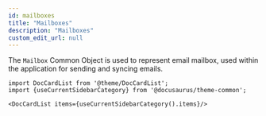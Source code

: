 ```yaml
---
id: mailboxes
title: "Mailboxes"
description: "Mailboxes"
custom_edit_url: null
---
```




The `Mailbox` Common Object is used to represent email mailbox, used within the application for sending and syncing emails.



```mdx-code-block
import DocCardList from '@theme/DocCardList';
import {useCurrentSidebarCategory} from '@docusaurus/theme-common';

<DocCardList items={useCurrentSidebarCategory().items}/>
```
      
